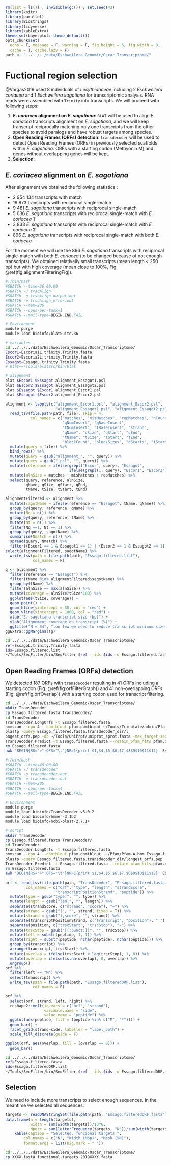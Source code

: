```r
rm(list = ls()) ; invisible(gc()) ; set.seed(42)
library(knitr)
library(parallel)
library(Biostrings)
library(tidyverse)
library(kableExtra)
theme_set(bayesplot::theme_default())
opts_chunk$set(
  echo = F, message = F, warning = F, fig.height = 6, fig.width = 8,
  cache = T, cache.lazy = F)
path <- "../../../data/Eschweilera_Genomic/Oscar_Transcriptome/"
```

# Fuctional region selection

@Vargas2019 used 8 individuals of *Lecythidaceae* including 2 *Eschweilera coriacea* and 1 *Eschweilera sagotiana* for transcriptomic analysis. RNA reads were assembled with `Trinity` into transcripts. We will proceed with following steps:

1. __*E. coriacea* alignment on *E. sagotiana*__: `BLAT` will be used to align *E. coriacea* transcripts alignment on *E. sagotiana*, and we will keep transcript reciprocally matching only one transcripts from the other species to avoid paralogs and have robust targets among species.
1. __Open Reading Frames (ORFs) detection__: `transdecoder` will be used to detect Open Reading Frames (ORFs) in previously selected scaffolds within *E. sagotiana*. ORFs with a starting codon (Methyonin M) and genes without overlapping genes will be kept.
1. __Selection__:

## *E. coriacea* alignment on *E. sagotiana*

After alignement we obtained the following statistics :

* 2 954 134 transcripts with match
* 19 973 transcripts with reciprocal single-match
* 9 481 *E. sagotiana* transcripts with reciprocal single-match
* 5 636 *E. sagotiana* transcripts with reciprocal single-match  with *E. coriacea* **1**
* 3 833 *E. sagotiana* transcripts with reciprocal single-match  with *E. coriacea* **2**
* 896 *E. sagotiana* transcripts with reciprocal single-match  with both *E. coriacea*

For the moment we will use the  896 *E. sagotiana* transcripts with reciprocal single-match  with both *E. coriacea* (to be changed because of not enough transcripts). We obtained relativelly small transcripts (mean length < 250 bp) but with high coverage (mean close to 100%, Fig. \@ref(fig:alignmentFilteringFig)).

```bash
#!/bin/bash
#SBATCH --time=36:00:00
#SBATCH -J trscAlign
#SBATCH -o trscAlign_output.out
#SBATCH -e trscAlign_error.out
#SBATCH --mem=20G
#SBATCH --cpus-per-task=1
#SBATCH --mail-type=BEGIN,END,FAIL

# Environment
module purge
module load bioinfo/blatSuite.36

# variables
cd ../../../data/Eschweilera_Genomic/Oscar_Transcriptome/
Escor1=Escoria1L.trinity.Trinity.fasta
Escor2=Escoria2L.trinity.Trinity.fasta
Essagot=EssagoL.trinity.Trinity.fasta
# blat=~/Tools/blatSrc/bin/blat

# alignment
blat $Escor1 $Essagot alignment_Essagot1.psl
blat $Escor2 $Essagot alignment_Essagot2.psl
blat $Essagot $Escor1 alignment_Escor1.psl
blat $Essagot $Escor2 alignment_Escor2.psl
```

```r
alignment <- lapply(c("alignment_Escor1.psl", "alignment_Escor2.psl",
                      "alignment_Essagot1.psl", "alignment_Essagot2.psl"), function(file)
  read_tsv(file.path(path, file), skip = 4, 
           col_names = c("matches", "misMatches", "repMatches", "nCount", 
                         "qNumInsert", "qBaseInsert",
                         "tNumInsert", "tBaseInsert", "strand", 
                         "qName", "qSize", "qStart", "qEnd", 
                         "tName", "tSize", "tStart", "tEnd", 
                         "blockCount", "blockSizes", "qStarts", "tStarts")) %>% # psl3 generics
  mutate(query = file)) %>% 
  bind_rows() %>% 
  mutate(query = gsub("alignment_", "", query)) %>% 
  mutate(query = gsub(".psl", "", query)) %>% 
  mutate(reference = ifelse(grepl("Escor", query), "Essagot",
                            ifelse(grepl(1, query), "Escor1", "Escor2"))) %>% 
  mutate(alnSize = matches + misMatches + repMatches) %>% 
  select(query, reference, alnSize,
         qName, qSize, qStart, qEnd,
         tName, tSize, tStart, tEnd)
```

```r
alignmentFiltered <- alignment %>% 
  mutate(sagotName = ifelse(reference == "Essagot", tName, qName)) %>% 
  group_by(query, reference, qName) %>% 
  mutate(Nq = n()) %>% 
  group_by(query, reference, tName) %>% 
  mutate(Nt = n()) %>% 
  filter(Nq ==1, Nt == 1) %>% 
  group_by(query, sagotName) %>% 
  summarise(Nmatch = n()) %>%
  spread(query, Nmatch) %>% 
  filter((Escor1 == 1 & Essagot1 == 1) | (Escor2 == 1 & Essagot2 == 1))
select(alignmentFiltered, sagotName) %>% 
  write_tsv(path = file.path(path, "Essago.filtered.list"),
            col_names = F)
```

```r
g <- alignment %>% 
  filter(reference == "Essagot") %>% 
  filter(tName %in% alignmentFiltered$sagotName) %>% 
  group_by(tName) %>% 
  filter(alnSize == max(alnSize)) %>% 
  mutate(coverage = alnSize/tSize*100) %>% 
  ggplot(aes(tSize, coverage)) +
  geom_point() +
  geom_hline(yintercept = 50, col = "red") +
  geom_vline(xintercept = 1000, col = "red") +
  xlab("E. sagotiana transcript size (bp)") +
  ylab("Alignement coverage on transcript (%)") +
  ggtitle("N = 54", "too few we need to reduce transcript minimum size and/or minimum coverage.")
ggExtra::ggMarginal(g)
```

```bash
cd ../../../data/Eschweilera_Genomic/Oscar_Transcriptome/
ref=EssagoL.trinity.Trinity.fasta
ids=Essago.filtered.list
~/Tools/SeqFilter/bin/SeqFilter $ref --ids $ids -o Essago.filtered.fasta
```

## Open Reading Frames (ORFs) detection

We detected 187 ORFs with `transdecoder` resulting in 41 ORFs including a starting codon (Fig. \@ref(fig:orfFilterGraph)) and 41 non-overlapping ORFs (Fig. \@ref(fig:orfOverlap)) with a starting codon used for transcript filtering.

```bash
cd ../../../data/Eschweilera_Genomic/Oscar_Transcriptome/
mkdir TransDecoder
cp Essago.filtered.fasta TransDecoder/
cd TransDecoder
TransDecoder.LongOrfs -t Essago.filtered.fasta
hmmscan --cpu 4 --domtblout pfam.domtblout ~/Tools/Trinotate/admin/Pfam-A.hmm Essago.filtered.fasta.transdecoder_dir/longest_orfs.pep
blastp -query Essago.filtered.fasta.transdecoder_dir/l
ongest_orfs.pep -db ~/Tools/UniProt/uniprot_sprot.fasta -max_target_seqs 1 -outfmt 6 -evalue 1e-5 -num_threads 10 > blastp.outfmt6
TransDecoder.Predict -t Essago.filtered.fasta --retain_pfam_hits pfam.domtblout --retain_blastp_hits blastp.outfmt6
rm Essago.filtered.fasta
awk 'BEGIN{RS=">";OFS="\t"}NR>1{print $1,$4,$5,$6,$7,$8$9$10$11$12}' Essago.filtered.fasta.transdecoder.pep > Essago.filtered.fasta.transdecoder.pep.tsv
```

```bash
#!/bin/bash
#SBATCH --time=48:00:00
#SBATCH -J transdecoder
#SBATCH -o transdecoder.out
#SBATCH -e transdecoder.out
#SBATCH --mem=20G
#SBATCH --cpus-per-task=4
#SBATCH --mail-type=BEGIN,END,FAIL

# Environment
module purge
module load bioinfo/TransDecoder-v5.0.2
module load bioinfo/hmmer-3.1b2
module load bioinfo/ncbi-blast-2.7.1+

# script
mkdir TransDecoder
cp Essago.filtered.fasta TransDecoder/
cd TransDecoder
TransDecoder.LongOrfs -t Essago.filtered.fasta
hmmscan --cpu 4 --domtblout pfam.domtblout ../Pfam/Pfam-A.hmm Essago.filtered.fasta.transdecoder_dir/longest_orfs.pep
blastp -query Essago.filtered.fasta.transdecoder_dir/longest_orfs.pep -db /bank/ebi/uniprot/current/fasta/uniprot_sprot.fasta -max_target_seqs 1 -outfmt 6 -evalue 1e-5 -num_threads 10 > blastp.outfmt6
TransDecoder.Predict -t Essago.filtered.fasta --retain_pfam_hits pfam.domtblout --retain_blastp_hits blastp.outfmt6
rm Essago.filtered.fasta
awk 'BEGIN{RS=">";OFS="\t"}NR>1{print $1,$4,$5,$6,$7,$8$9$10$11$12}' Essago.filtered.fasta.transdecoder.pep > Essago.filtered.fasta.transdecoder.pep.tsv
```

<!-- /java -jar ~/Tools/genomeview/genomeview.jar ../Essago.filtered.fasta Essago.filtered.fasta.transdecoder.bed -->

```r
orf <- read_tsv(file.path(path, "TransDecoder", "Essago.filtered.fasta.transdecoder.pep.tsv"), 
         col_names = c("orf", "type", "length", "strandScore", 
                      "transcriptPositionStrand", "peptide")) %>% 
  mutate(type = gsub("type:", "", type)) %>% 
  mutate(length = gsub("len:", "", length)) %>% 
  separate(strandScore, c("strand", "score"), "=") %>% 
  mutate(strand = gsub("(", "", strand, fixed = T)) %>% 
  mutate(strand = gsub("),score", "", strand)) %>% 
  separate(transcriptPositionStrand, c("transcript", "position"), ":") %>% 
  separate(position, c("trscStart", "trscStop"), "-") %>% 
  mutate(trscStop = gsub("[[:punct:]]", "", trscStop)) %>% 
  mutate(left = substr(peptide, 1, 1)) %>% 
  mutate(right = substr(peptide, nchar(peptide), nchar(peptide))) %>% 
  group_by(transcript) %>% 
  arrange(transcript, trscStart) %>% 
  mutate(overlap = ifelse(trscStart < lag(trscStop), 1, 0)) %>% 
  mutate(overlap = ifelse(is.na(overlap), 0, overlap)) %>% 
  ungroup()
orf %>% 
  filter(left == "M") %>% 
  select(transcript) %>% 
  write_tsv(path = file.path(path, "Essago.filteredORF.list"),
            col_names = F)
```

```r
orf %>% 
  select(orf, strand, left, right) %>% 
  reshape2::melt(id.vars = c("orf", "strand"),
                 variable.name = "side",
                 value.name = "peptide") %>% 
  ggplot(aes(peptide, fill = (peptide %in% c("M", "*")))) +
  geom_bar() +
  facet_grid(strand~side, labeller = "label_both") +
  scale_fill_discrete(guide = F)
```

```r
ggplot(orf, aes(overlap, fill = (overlap == 0))) +
  geom_bar()
```

```bash
cd ../../../data/Eschweilera_Genomic/Oscar_Transcriptome/
ref=Essago.filtered.fasta
ids=Essago.filteredORF.list
~/Tools/SeqFilter/bin/SeqFilter $ref --ids $ids -o Essago.filteredORF.fasta
```

## Selection

We need to include more transcripts to select enough sequences. In the meantime we selected all sequences.

```r
targets <- readDNAStringSet(file.path(path, "Essago.filteredORF.fasta"))
data.frame(n = length(targets),
           width = sum(width(targets))/10^6,
           Nperc = sum(letterFrequency(targets, "N"))/sum(width(targets))) %>% 
    kable(caption = "Selected, funcional targets.",
        col.names = c("N", "Width (Mbp)", "Mask (%N)"),
        format.args = list(big.mark = " "))
```

```bash
cd ../../../data/Eschweilera_Genomic/Oscar_Transcriptome/
cp XXXX.fasta functional.targets.2019XXXX.fasta
```